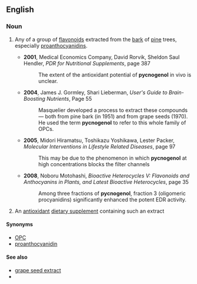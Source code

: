 {{wikipedia|proanthocyanidin}}
==English==

===Noun===
{{en-noun}}

#{{dated|organic chemistry}} Any of a group of [[flavonoid]]s extracted from the [[bark]] of [[pine]] trees, especially [[proanthocyanidin]]s.
#*'''2001''', Medical Economics Company, David Rorvik, Sheldon Saul Hendler, ''PDR for Nutritional Supplements'', page 387
#*:The extent of the antioxidant potential of '''pycnogenol''' in vivo is unclear. 
#*'''2004''', James J. Gormley, Shari Lieberman, ''User's Guide to Brain-Boosting Nutrients'', Page 55
#*:Masquelier developed a process to extract these compounds — both from pine bark (in 1951) and from grape seeds (1970). He used the term '''pycnogenol''' to refer to this whole family of OPCs.
#*'''2005''', Midori Hiramatsu, Toshikazu Yoshikawa, Lester Packer, ''Molecular Interventions in Lifestyle Related Diseases'', page 97
#*:This may be due to the phenomenon in which '''pycnogenol''' at high concentrations blocks the filter channels
#*'''2008''', Noboru Motohashi, ''Bioactive Heterocycles V: Flavonoids and Anthocyanins in Plants, and Latest Bioactive Heterocycles'', page 35
#*:Among three fractions of '''pycnogenol''', fraction 3 (oligomeric procyanidins) significantly enhanced the potent EDR activity.
# An [[antioxidant]] [[dietary supplement]] containing such an extract

====Synonyms====
* [[OPC]]
* [[proanthocyanidin]]

====See also====
*[[grape seed extract]]
*{{pedialite|grape seed extract}}
